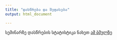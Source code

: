 ```yaml
---
title: "დასწრება და შეფასება"
output: html_document

---
```



სემინარზე დასწრების სტატისტიკა ნახეთ [ამ ბმულზე](https://docs.google.com/spreadsheets/d/1cEP1y1D03Z4RhOgbJTpwQVS76FlFVgdiCYiLd1l4k4I/edit?usp=sharing)